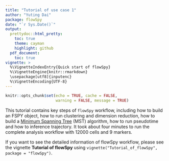 ```yaml
---
title: "Tutorial of use case 1"
author: "Yuting Dai"
package: flowSpy
date: "`r Sys.Date()`"
output:
  prettydoc::html_pretty:
    toc: true
    theme: cayman
    highlight: github
  pdf_document:
    toc: true
vignette: >
  %\VignetteIndexEntry{Quick start of flowSpy}
  %\VignetteEngine{knitr::rmarkdown}
  \usepackage[utf8]{inputenc}
  %\VignetteEncoding{UTF-8}
---
```


```r
knitr::opts_chunk$set(echo = TRUE, cache = FALSE, 
                      warning = FALSE, message = TRUE)
```

This tutorial contains key steps of `flowSpy` workflow, including how to build an FSPY object, how to run clustering and dimension reduction, how to build a [Minimum Spanning Tree](https://en.wikipedia.org/wiki/Minimum_spanning_tree) (MST) algorithm, how to run pseudotime and how to inference trajectory. It took about four minutes to run the complete analysis workflow with 12000 cells and 9 markers.

If you want to see the detailed information of flowSpy workflow, please see the vignette **Tutorial of flowSpy** using `vignette("Tutorial_of_flowSpy", package = "flowSpy")`.






